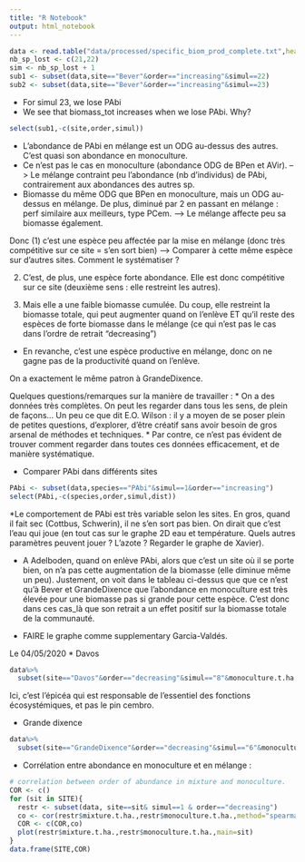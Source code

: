 ```yaml
---
title: "R Notebook"
output: html_notebook
---
```




```r
data <- read.table("data/processed/specific_biom_prod_complete.txt",header=T)
nb_sp_lost <- c(21,22)
sim <- nb_sp_lost + 1
sub1 <- subset(data,site=="Bever"&order=="increasing"&simul==22)
sub2 <- subset(data,site=="Bever"&order=="increasing"&simul==23)
```

* For simul 23, we lose PAbi
* We see that biomass_tot increases when we lose PAbi. Why?
```r
select(sub1,-c(site,order,simul))
```

* L'abondance de PAbi en mélange est un ODG au-dessus des autres. C'est quasi son abondance en monoculture.
* Ce n'est pas le cas en monoculture (abondance ODG de BPen et AVir).
--> Le mélange contraint peu l'abondance (nb d'individus) de PAbi, contrairement aux abondances des autres sp.
* Biomasse du même ODG que BPen en monoculture, mais un ODG au-dessus en mélange. De plus, diminué par 2 en passant en mélange : perf similaire aux meilleurs, type PCem.
--> Le mélange affecte peu sa biomasse également.

Donc (1) c'est une espèce peu affectée par la mise en mélange (donc très compétitive sur ce site = s'en sort bien) --> Comparer à cette même espèce sur d'autres sites. Comment le systématiser ?

(2) C'est, de plus, une espèce forte abondance. Elle est donc compétitive sur ce site (deuxième sens : elle restreint les autres).

(3) Mais elle a une faible biomasse cumulée. Du coup, elle restreint la biomasse totale, qui peut augmenter quand on l'enlève ET qu'il reste des espèces de forte biomasse dans le mélange (ce qui n'est pas le cas dans l'ordre de retrait "decreasing")

* En revanche, c'est une espèce productive en mélange, donc on ne gagne pas de la productivité quand on l'enlève.

On a exactement le même patron à GrandeDixence.


Quelques questions/remarques sur la manière de travailler :
* On a des données très complètes. On peut les regarder dans tous les sens, de plein de façons... Un peu ce que dit E.O. Wilson : il y a moyen de se poser plein de petites questions, d'explorer, d'être créatif sans avoir besoin de gros arsenal de méthodes et techniques.
* Par contre, ce n'est pas évident de trouver comment regarder dans toutes ces données efficacement, et de manière systématique.

* Comparer PAbi dans différents sites
```r
PAbi <- subset(data,species=="PAbi"&simul==1&order=="increasing")
select(PAbi,-c(species,order,simul,dist))
```
*Le comportement de PAbi est très variable selon les sites. En gros, quand il fait sec (Cottbus, Schwerin), il ne s'en sort pas bien. On dirait que c'est l'eau qui joue (en tout cas sur le graphe 2D eau et température. Quels autres paramètres peuvent jouer ? L'azote ? Regarder le graphe de Xavier).

* A Adelboden, quand on enlève PAbi, alors que c'est un site où il se porte bien, on n'a pas cette augmentation de la biomasse (elle diminue même un peu). Justement, on voit dans le tableau ci-dessus que que ce n'est qu'à Bever et GrandeDixence que l'abondance en monoculture est très élevée pour une biomasse pas si grande pour cette espèce. C'est donc dans ces cas_là que son retrait a un effet positif sur la biomasse totale de la communauté.

* FAIRE le graphe comme supplementary Garcia-Valdés.

###############################

Le 04/05/2020
* Davos
```r
data%>%
  subset(site=="Davos"&order=="decreasing"&simul=="8"&monoculture.t.ha.>0.01)
```
Ici, c'est l'épicéa qui est responsable de l'essentiel des fonctions écosystémiques, et pas le pin cembro.

* Grande dixence
```r
data%>%
  subset(site=="GrandeDixence"&order=="decreasing"&simul=="6"&monoculture.t.ha.>0.01)
```

* Corrélation entre abondance en monoculture et en mélange : 
```r
# correlation between order of abundance in mixture and monoculture.
COR <- c()
for (sit in SITE){
  restr <- subset(data, site==sit& simul==1 & order=="decreasing")
  co <- cor(restr$mixture.t.ha.,restr$monoculture.t.ha.,method="spearman")
  COR <- c(COR,co)
  plot(restr$mixture.t.ha.,restr$monoculture.t.ha.,main=sit)
}
data.frame(SITE,COR)
```
